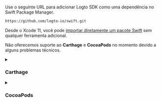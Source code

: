 Use o seguinte URL para adicionar Logto SDK como uma dependência no Swift Package Manager.

```bash
https://github.com/logto-io/swift.git
```

Desde o Xcode 11, você pode [importar diretamente um pacote Swift](https://developer.apple.com/documentation/swift_packages/adding_package_dependencies_to_your_app) sem qualquer ferramenta adicional.

Não oferecemos suporte ao **Carthage** e **CocoaPods** no momento devido a alguns problemas técnicos.

<details>

<summary>

### Carthage

</summary>

Carthage [precisa de um arquivo `xcodeproj` para compilar](https://github.com/Carthage/Carthage/issues/1226#issuecomment-290931385), mas `swift package generate-xcodeproj` irá relatar uma falha, pois estamos usando alvos binários para plugins sociais nativos. Tentaremos encontrar uma solução alternativa mais tarde.

</details>

<details>

<summary>

### CocoaPods

</summary>

CocoaPods [não suporta dependência local](https://github.com/CocoaPods/CocoaPods/issues/3276) e monorepo, portanto, é difícil criar um `.podspec` para este repositório.

</details>
